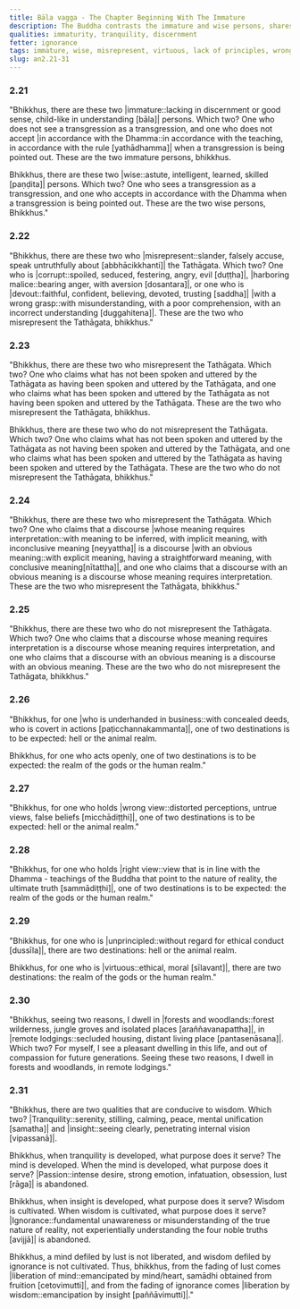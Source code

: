 ```yaml
---
title: Bāla vagga - The Chapter Beginning With The Immature
description: The Buddha contrasts the immature and wise persons, shares on who misrepresents the Buddha, virtuous and unprincipled behavior, wrong and right view, why he dwells in forests and remote lodgings, and the importance of tranquility and insight.
qualities: immaturity, tranquility, discernment
fetter: ignorance
tags: immature, wise, misrepresent, virtuous, lack of principles, wrong view, right view, forest, remote, tranquility, insight, an, an2
slug: an2.21-31
---
```


### 2.21

"Bhikkhus, there are these two |immature::lacking in discernment or good sense, child-like in understanding [bāla]| persons. Which two? One who does not see a transgression as a transgression, and one who does not accept |in accordance with the Dhamma::in accordance with the teaching, in accordance with the rule [yathādhamma]| when a transgression is being pointed out. These are the two immature persons, bhikkhus.

Bhikkhus, there are these two |wise::astute, intelligent, learned, skilled [paṇḍita]| persons. Which two? One who sees a transgression as a transgression, and one who accepts in accordance with the Dhamma when a transgression is being pointed out. These are the two wise persons, Bhikkhus."

### 2.22

"Bhikkhus, there are these two who |misrepresent::slander, falsely accuse, speak untruthfully about [abbhācikkhanti]| the Tathāgata. Which two? One who is |corrupt::spoiled, seduced, festering, angry, evil [duṭṭha]|, |harboring malice::bearing anger, with aversion [dosantara]|, or one who is |devout::faithful, confident, believing, devoted, trusting [saddha]| |with a wrong grasp::with misunderstanding, with a poor comprehension, with an incorrect understanding [duggahitena]|. These are the two who misrepresent the Tathāgata, bhikkhus."

### 2.23

"Bhikkhus, there are these two who misrepresent the Tathāgata. Which two? One who claims what has not been spoken and uttered by the Tathāgata as having been spoken and uttered by the Tathāgata, and one who claims what has been spoken and uttered by the Tathāgata as not having been spoken and uttered by the Tathāgata. These are the two who misrepresent the Tathāgata, bhikkhus.

Bhikkhus, there are these two who do not misrepresent the Tathāgata. Which two? One who claims what has not been spoken and uttered by the Tathāgata as not having been spoken and uttered by the Tathāgata, and one who claims what has been spoken and uttered by the Tathāgata as having been spoken and uttered by the Tathāgata. These are the two who do not misrepresent the Tathāgata, bhikkhus."

### 2.24

"Bhikkhus, there are these two who misrepresent the Tathāgata. Which two? One who claims that a discourse |whose meaning requires interpretation::with meaning to be inferred, with implicit meaning, with inconclusive meaning [neyyattha]| is a discourse |with an obvious meaning::with explicit meaning, having a straightforward meaning, with conclusive meaning[nītattha]|, and one who claims that a discourse with an obvious meaning is a discourse whose meaning requires interpretation. These are the two who misrepresent the Tathāgata, bhikkhus."

### 2.25

"Bhikkhus, there are these two who do not misrepresent the Tathāgata. Which two? One who claims that a discourse whose meaning requires interpretation is a discourse whose meaning requires interpretation, and one who claims that a discourse with an obvious meaning is a discourse with an obvious meaning. These are the two who do not misrepresent the Tathāgata, bhikkhus."

### 2.26

"Bhikkhus, for one |who is underhanded in business::with concealed deeds, who is covert in actions [paṭicchannakammanta]|, one of two destinations is to be expected: hell or the animal realm.

Bhikkhus, for one who acts openly, one of two destinations is to be expected: the realm of the gods or the human realm."

### 2.27

"Bhikkhus, for one who holds |wrong view::distorted perceptions, untrue views, false beliefs [micchādiṭṭhi]|, one of two destinations is to be expected: hell or the animal realm."

### 2.28

"Bhikkhus, for one who holds |right view::view that is in line with the Dhamma - teachings of the Buddha that point to the nature of reality, the ultimate truth [sammādiṭṭhi]|, one of two destinations is to be expected: the realm of the gods or the human realm."

### 2.29

"Bhikkhus, for one who is |unprincipled::without regard for ethical conduct [dussīla]|, there are two destinations: hell or the animal realm.

Bhikkhus, for one who is |virtuous::ethical, moral [sīlavant]|, there are two destinations: the realm of the gods or the human realm."

### 2.30

"Bhikkhus, seeing two reasons, I dwell in |forests and woodlands::forest wilderness, jungle groves and isolated places [araññavanapattha]|, in |remote lodgings::secluded housing, distant living place [pantasenāsana]|. Which two? For myself, I see a pleasant dwelling in this life, and out of compassion for future generations. Seeing these two reasons, I dwell in forests and woodlands, in remote lodgings."

### 2.31

"Bhikkhus, there are two qualities that are conducive to wisdom. Which two? |Tranquility::serenity, stilling, calming, peace, mental unification [samatha]| and |insight::seeing clearly, penetrating internal vision [vipassanā]|.

Bhikkhus, when tranquility is developed, what purpose does it serve? The mind is developed. When the mind is developed, what purpose does it serve? |Passion::intense desire, strong emotion, infatuation, obsession, lust [rāga]| is abandoned.

Bhikkhus, when insight is developed, what purpose does it serve? Wisdom is cultivated. When wisdom is cultivated, what purpose does it serve? |Ignorance::fundamental unawareness or misunderstanding of the true nature of reality, not experientially understanding the four noble truths [avijjā]| is abandoned.

Bhikkhus, a mind defiled by lust is not liberated, and wisdom defiled by ignorance is not cultivated. Thus, bhikkhus, from the fading of lust comes |liberation of mind::emancipated by mind/heart, samādhi obtained from fruition [cetovimutti]|, and from the fading of ignorance comes |liberation by wisdom::emancipation by insight [paññāvimutti]|."